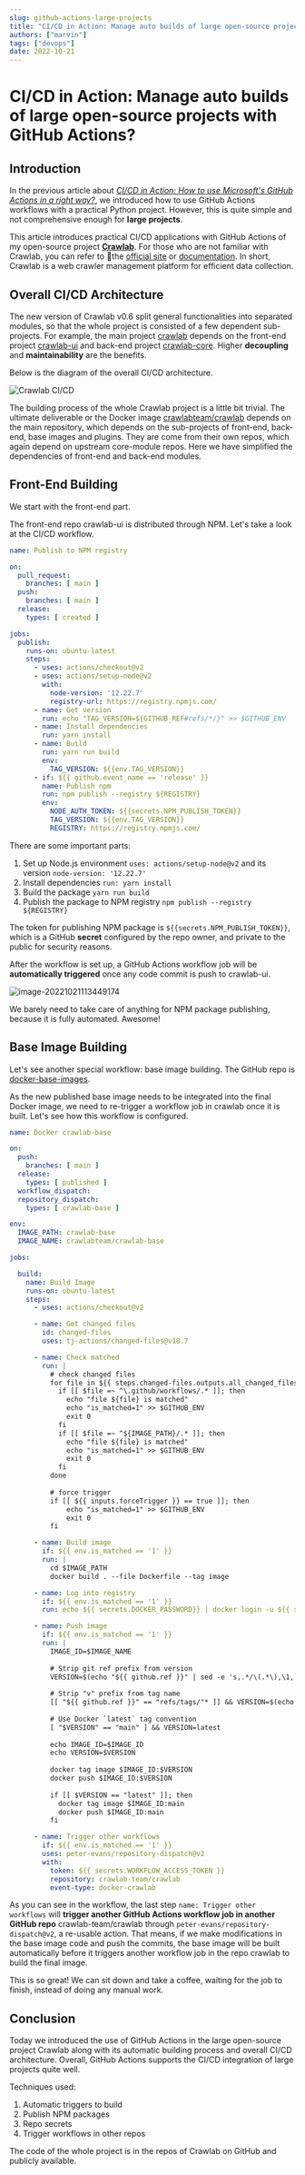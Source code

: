 ```yaml
---
slug: github-actions-large-projects
title: "CI/CD in Action: Manage auto builds of large open-source projects with GitHub Actions?"
authors: ["marvin"]
tags: ["devops"]
date: 2022-10-21
---
```




# CI/CD in Action: Manage auto builds of large open-source projects with GitHub Actions?

## Introduction

In the previous article about *[CI/CD in Action: How to use Microsoft's GitHub Actions in a right way?](https://dev.to/tikazyq/cicd-in-action-how-to-use-microsofts-github-actions-in-a-right-way-4g89)*, we introduced how to use GitHub Actions workflows with a practical Python project. However, this is quite simple and not comprehensive enough for **large projects**. 

This article introduces practical CI/CD applications with GitHub Actions of my open-source project **[Crawlab](https://github.com/crawlab-team/crawlab)**. For those who are not familiar with Crawlab, you can refer to the [official site](https://www.crawlab.cn) or [documentation](https://docs.crawlab.cn). In short, Crawlab is a web crawler management platform for efficient data collection.

## Overall CI/CD Architecture

The new version of Crawlab v0.6 split general functionalities into separated modules, so that the whole project is consisted of a few dependent sub-projects. For example, the main project [crawlab](https://github.com/crawlab-team/crawlab) depends on the front-end project [crawlab-ui](https://github.com/crawlab-team/crawlab-ui) and back-end project [crawlab-core](https://github.com/crawlab-team/crawlab-core). Higher **decoupling** and **maintainability** are the benefits.

Below is the diagram of the overall CI/CD architecture.

![Crawlab CI/CD](https://codao.crawlab.cn/images/2022-10-21-025257.png)

The building process of the whole Crawlab project is a little bit trivial. The ultimate deliverable or the Docker image [crawlabteam/crawlab](https://hub.docker.com/crawlabteam/crawlab) depends on the main repository, which depends on the sub-projects of front-end, back-end, base images and plugins. They are come from their own repos, which again depend on upstream core-module repos. Here we have simplified the dependencies of front-end and back-end modules. 

## Front-End Building

We start with the front-end part.

The front-end repo crawlab-ui is distributed through NPM. Let's take a look at the CI/CD workflow.

```yaml
name: Publish to NPM registry

on:
  pull_request:
    branches: [ main ]
  push:
    branches: [ main ]
  release:
    types: [ created ]

jobs:
  publish:
    runs-on: ubuntu-latest
    steps:
      - uses: actions/checkout@v2
      - uses: actions/setup-node@v2
        with:
          node-version: '12.22.7'
          registry-url: https://registry.npmjs.com/
      - name: Get version
        run: echo "TAG_VERSION=${GITHUB_REF#refs/*/}" >> $GITHUB_ENV
      - name: Install dependencies
        run: yarn install
      - name: Build
        run: yarn run build
        env:
          TAG_VERSION: ${{env.TAG_VERSION}}
      - if: ${{ github.event_name == 'release' }}
        name: Publish npm
        run: npm publish --registry ${REGISTRY}
        env:
          NODE_AUTH_TOKEN: ${{secrets.NPM_PUBLISH_TOKEN}}
          TAG_VERSION: ${{env.TAG_VERSION}}
          REGISTRY: https://registry.npmjs.com/
```

There are some important parts:

1. Set up Node.js environment `uses: actions/setup-node@v2` and its version `node-version: '12.22.7'`
2. Install dependencies `run: yarn install`
3. Build the package `yarn run build`
4. Publish the package to NPM registry `npm publish --registry ${REGISTRY}`

The token for publishing NPM package is  `${{secrets.NPM_PUBLISH_TOKEN}}`, which is a GitHub **secret** configured by the repo owner, and private to the public for security reasons.

After the workflow is set up, a GitHub Actions workflow job will be **automatically triggered** once any code commit is push to crawlab-ui.

![image-20221021113449174](https://codao.crawlab.cn/images/2022-10-21-033449.png)

We barely need to take care of anything for NPM package publishing, because it is fully automated. Awesome!

## Base Image Building

Let's see another special workflow: base image building. The GitHub repo is [docker-base-images](https://github.com/crawlab-team/docker-base-images).

As the new published base image needs to be integrated into the final Docker image, we need to re-trigger a workflow job in crawlab once it is built. Let's see how this workflow is configured.

```yaml
name: Docker crawlab-base

on:
  push:
    branches: [ main ]
  release:
    types: [ published ]
  workflow_dispatch:
  repository_dispatch:
    types: [ crawlab-base ]

env:
  IMAGE_PATH: crawlab-base
  IMAGE_NAME: crawlabteam/crawlab-base

jobs:

  build:
    name: Build Image
    runs-on: ubuntu-latest
    steps:
      - uses: actions/checkout@v2

      - name: Get changed files
        id: changed-files
        uses: tj-actions/changed-files@v18.7

      - name: Check matched
        run: |
          # check changed files
          for file in ${{ steps.changed-files.outputs.all_changed_files }}; do
            if [[ $file =~ ^\.github/workflows/.* ]]; then
              echo "file ${file} is matched"
              echo "is_matched=1" >> $GITHUB_ENV
              exit 0
            fi
            if [[ $file =~ ^${IMAGE_PATH}/.* ]]; then
              echo "file ${file} is matched"
              echo "is_matched=1" >> $GITHUB_ENV
              exit 0
            fi
          done
          
          # force trigger
          if [[ ${{ inputs.forceTrigger }} == true ]]; then
              echo "is_matched=1" >> $GITHUB_ENV
              exit 0
          fi

      - name: Build image
        if: ${{ env.is_matched == '1' }}
        run: |
          cd $IMAGE_PATH
          docker build . --file Dockerfile --tag image

      - name: Log into registry
        if: ${{ env.is_matched == '1' }}
        run: echo ${{ secrets.DOCKER_PASSWORD}} | docker login -u ${{ secrets.DOCKER_USERNAME }} --password-stdin

      - name: Push image
        if: ${{ env.is_matched == '1' }}
        run: |
          IMAGE_ID=$IMAGE_NAME
          
          # Strip git ref prefix from version
          VERSION=$(echo "${{ github.ref }}" | sed -e 's,.*/\(.*\),\1,')
          
          # Strip "v" prefix from tag name
          [[ "${{ github.ref }}" == "refs/tags/"* ]] && VERSION=$(echo $VERSION | sed -e 's/^v//')
          
          # Use Docker `latest` tag convention
          [ "$VERSION" == "main" ] && VERSION=latest
          
          echo IMAGE_ID=$IMAGE_ID
          echo VERSION=$VERSION
          
          docker tag image $IMAGE_ID:$VERSION
          docker push $IMAGE_ID:$VERSION
          
          if [[ $VERSION == "latest" ]]; then
            docker tag image $IMAGE_ID:main
            docker push $IMAGE_ID:main
          fi

      - name: Trigger other workflows
        if: ${{ env.is_matched == '1' }}
        uses: peter-evans/repository-dispatch@v2
        with:
          token: ${{ secrets.WORKFLOW_ACCESS_TOKEN }}
          repository: crawlab-team/crawlab
          event-type: docker-crawlab
```

As you can see in the workflow, the last step  `name: Trigger other workflows` will **trigger another GitHub Actions workflow job in another GitHub repo** crawlab-team/crawlab through `peter-evans/repository-dispatch@v2`, a re-usable action. That means, if we make modifications in the base image code and push the commits, the base image will be built automatically before it triggers another workflow job in the repo crawlab to build the final image.

This is so great! We can sit down and take a coffee, waiting for the job to finish, instead of doing any manual work.

## Conclusion

Today we introduced the use of GitHub Actions in the large open-source project Crawlab along with its automatic building process and overall CI/CD architecture. Overall, GitHub Actions supports the CI/CD integration of large projects quite well. 

Techniques used:

1. Automatic triggers to build
2. Publish NPM packages
3. Repo secrets
4. Trigger workflows in other repos

The code of the whole project is in the repos of Crawlab on GitHub and publicly available.
